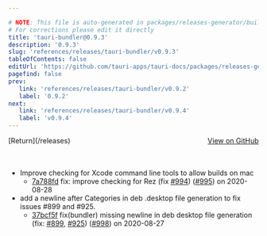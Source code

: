 ```yaml
---

# NOTE: This file is auto-generated in packages/releases-generator/build.ts
# For corrections please edit it directly
title: 'tauri-bundler@0.9.3'
description: '0.9.3'
slug: 'references/releases/tauri-bundler/v0.9.3'
tableOfContents: false
editUrl: 'https://github.com/tauri-apps/tauri-docs/packages/releases-generator/build.ts'
pagefind: false
prev:
   link: 'references/releases/tauri-bundler/v0.9.2'
   label: '0.9.2'
next:
   link: 'references/releases/tauri-bundler/v0.9.4'
   label: 'v0.9.4'
---
```


			

<ReleaseSidebar slug="references/releases/tauri-bundler"  packageName="tauri-bundler" />

<div style="margin-bottom:3rem; display: flex; justify-content: space-between; align-items: center"><span>[Return](/releases)</span><span><a href="https://github.com/tauri-apps/tauri/releases/tag/tauri-bundler-v0.9.3">View on GitHub</a></span></div>

- Improve checking for Xcode command line tools to allow builds on mac
  - [7a788fd](https://www.github.com/tauri-apps/tauri/commit/7a788fdceebc2bf6b7b46ebe54e98597d4a71529) fix: improve checking for Rez (fix [#994](https://www.github.com/tauri-apps/tauri/pull/994)) ([#995](https://www.github.com/tauri-apps/tauri/pull/995)) on 2020-08-28
- add a newline after Categories in deb .desktop file generation to fix issues #899 and #925.
  - [37bcf5f](https://www.github.com/tauri-apps/tauri/commit/37bcf5fea154bdefbca2692b69aafaabba8c23e2) fix(bundler) missing newline in deb desktop file generation (fix: [#899](https://www.github.com/tauri-apps/tauri/pull/899), [#925](https://www.github.com/tauri-apps/tauri/pull/925)) ([#998](https://www.github.com/tauri-apps/tauri/pull/998)) on 2020-08-27

